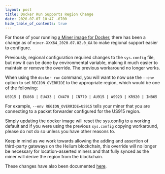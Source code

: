 ```yaml
---
layout: post
title: Docker Run Supports Region Change
date: 2020-07-07 10:47 -0700
hide_table_of_contents: true
---
```


For those of your running
[a Miner image for Docker](https://quay.io/repository/team-helium/miner?tab=tags), there has been a
change as of `miner-XXX64_2020.07.02.0_GA` to make regional support easier to configure.

<!--truncate-->

Previously, regional configuration required changes to the `sys.config` file, but now it can be done
by environmental variable, making it much easier to maintain or remove the override. The previous
workaround no longer works.

When using the `docker run` command, you will want to now use the `--env` option to set
`REGION_OVERRIDE` to the appropriate region, which would be one of the following:

```
US915 | EU868 | EU433 | CN470 | CN779 | AU915 | AS923 | KR920 | IN865
```

For example, `--env REGION_OVERRIDE=US915` tells your miner that you are connecting to a packet
forwarder configured for the US915 region.

Simply updating the docker image will reset the sys.config to a working default and if you were
using the previous `sys.config` copying workaround, please do not do so unless you have other
reasons to.

Keep in mind as we work towards allowing the adding and assertion of third-party gateways on the
Helium blockchain, this override will no longer be necessary for location-asserted miners and that
fully synced as the miner will derive the region from the blockchain.

These changes have also been documented
[here](https://developer.helium.com/blockchain/run-your-own-miner#start-container).
